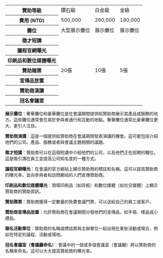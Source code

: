 
<table class="tw-table-auto">
  <tbody>
    <tr>
      <th>贊助等級</th>
      <td>鑽石級</td>
      <td>白金級</td>
      <td>金級</td>
    </tr>
    <tr>
      <th>費用 (NTD)</th>
      <td>500,000</td>
      <td>260,000</td>
      <td>180,000</td>
    </tr>
    <tr>
      <th>攤位</th>
      <td>大型展示攤位</td>
      <td>展示攤位</td>
      <td>展示攤位</td>
    </tr>
    <tr>
      <th>徵才短講</th>
      <td>
        <FontAwesomeIcon icon={faCheck} />
      </td>
      <td>
        <FontAwesomeIcon icon={faCheck} />
      </td>
      <td>
        <FontAwesomeIcon icon={faCheck} />
      </td>
    </tr>
    <tr>
      <th>議程官網曝光</th>
      <td>
        <FontAwesomeIcon icon={faCheck} />
      </td>
      <td>
        <FontAwesomeIcon icon={faCheck} />
      </td>
      <td>
        <FontAwesomeIcon icon={faCheck} />
      </td>
    </tr>
    <tr>
      <th>印刷品和數位媒體曝光</th>
      <td>
        <FontAwesomeIcon icon={faCheck} />
      </td>
      <td>
        <FontAwesomeIcon icon={faCheck} />
      </td>
      <td>
        <FontAwesomeIcon icon={faCheck} />
      </td>
    </tr>
    <tr>
      <th>贊助贈票</th>
      <td>20張</td>
      <td>10張</td>
      <td>5張</td>
    </tr>
    <tr>
      <th>宣傳品放置</th>
      <td>
        <FontAwesomeIcon icon={faCheck} />
      </td>
      <td>
        <FontAwesomeIcon icon={faCheck} />
      </td>
      <td>
        <FontAwesomeIcon icon={faCheck} />
      </td>
    </tr>
    <tr>
      <th>贊助商演講</th>
      <td>
        <FontAwesomeIcon icon={faCheck} />
      </td>
      <td>
        <FontAwesomeIcon icon={faCheck} />
      </td>
      <td></td>
    </tr>
    <tr>
      <th>冠名會議室</th>
      <td>
        <FontAwesomeIcon icon={faCheck} />
      </td>
      <td></td>
      <td></td>
    </tr>
  </tbody>
</table>

**展示攤位**：奢華攤位和豪華攤位是在會議期間提供給贊助商展示其產品或服務的地方。這些攤位通常會在易於參與者通行和互動的地點。奢華攤位通常比豪華攤位更大、更引人注目。

**贊助商演講**：這是一個提供給贊助商在會議期間發表演講的機會。這可能包括介紹他們的公司、產品、服務或者與會議主題相關的議題。

**徵才短講**：贊助商可以在這個短講中介紹他們的公司，以及他們正在招聘的職位。這是吸引潛在員工並提高公司知名度的一種方式。

**議程官網曝光**：在會議的官方網站上顯示贊助商的標誌和名稱。這可以提高贊助商的曝光率，並向參與者和訪問網站的人們宣傳贊助商。

**印刷品和數位媒體曝光**：現場印刷品（如背板）和數位媒體（如社交媒體）上顯示贊助商的贊助資訊。

**贊助贈票**：贊助商獲得一定數量的免費會議門票，可以送給自己的員工或客戶。

**贊助商宣傳品放置**：允許贊助商在會議期間分發他們的宣傳品，如手冊、樣品或小禮品。

**聯名活動單位**：贊助商的名稱或標誌將與主辦單位一起出現在某些活動或場合，例如在特定的議程、活動或場地。

**冠名會議室（會議廳命名）**：會議中的一個或多個會議室（會議廳）將以贊助商的名稱來命名。這可以大大提高贊助商的曝光率。
